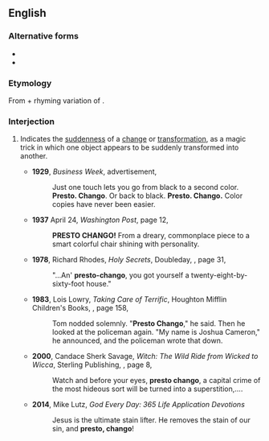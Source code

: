 ==English==

===Alternative forms===
* {{l|en|presto changeo}}
* {{l|en|presto change-o}}

===Etymology===
From {{m|en|presto}} + rhyming variation of {{m|en|change}}.

===Interjection===
{{en-interj|head=presto chango}}

# {{lb|en|informal}} Indicates the [[suddenness]] of a [[change]] or [[transformation]], as a magic trick in which one object appears to be suddenly transformed into another.
#* '''1929''', ''Business Week'', advertisement,
#*: Just one touch lets you go from black to a second color. '''Presto. Chango'''. Or back to black. '''Presto. Chango.''' Color copies have never been easier.
#* '''1937''' April 24, ''Washington Post'', page 12,
#*: '''PRESTO CHANGO!''' From a dreary, commonplace piece to a smart colorful chair shining with personality.
#* '''1978''', Richard Rhodes, ''Holy Secrets'', Doubleday, {{ISBN|0385025653}}, page 31,
#*: "...An' '''presto-chango''', you got yourself a twenty-eight-by-sixty-foot house."
#* '''1983''', Lois Lowry, ''Taking Care of Terrific'', Houghton Mifflin Children's Books, {{ISBN|0395340705}}, page 158,
#*: Tom nodded solemnly. "'''Presto Chango'''," he said. Then he looked at the policeman again. "My name is Joshua Cameron," he announced, and the policeman wrote that down.
#* '''2000''', Candace Sherk Savage, ''Witch: The Wild Ride from Wicked to Wicca'', Sterling Publishing, {{ISBN|1550548786}}, page 8,
#*: Watch and before your eyes, '''presto chango''', a capital crime of the most hideous sort will be turned into a superstition,....
#* '''2014''', Mike Lutz, ''God Every Day: 365 Life Application Devotions''
#*: Jesus is the ultimate stain lifter. He removes the stain of our sin, and '''presto, chango'''!